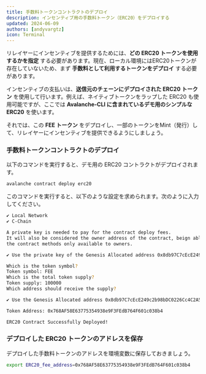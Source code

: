 ```yaml
---
title: 手数料トークンコントラクトのデプロイ  
description: インセンティブ用の手数料トークン（ERC20）をデプロイする  
updated: 2024-06-09  
authors: [andyvargtz]  
icon: Terminal  
---
```


リレイヤーにインセンティブを提供するためには、**どの ERC20 トークンを使用するかを指定** する必要があります。現在、ローカル環境にはERC20トークンが存在していないため、まず **手数料として利用するトークンをデプロイ** する必要があります。  

インセンティブの支払いは、**送信元のチェーンにデプロイされた ERC20 トークン** を使用して行います。例えば、ネイティブトークンをラップした ERC20 も使用可能ですが、ここでは **Avalanche-CLI に含まれているデモ用のシンプルな ERC20** を使います。  

それでは、この **FEE トークン** をデプロイし、一部のトークンをMint（発行）して、リレイヤーにインセンティブを提供できるようにしましょう。

<Steps>
<Step>

### 手数料トークンコントラクトのデプロイ  

以下のコマンドを実行すると、デモ用の ERC20 コントラクトがデプロイされます。

```bash
avalanche contract deploy erc20
```

このコマンドを実行すると、以下のような設定を求められます。次のように入力してください。  

```bash
✔ Local Network
✔ C-Chain

A private key is needed to pay for the contract deploy fees.
It will also be considered the owner address of the contract, beign able to call
the contract methods only available to owners.

✔ Use the private key of the Genesis Allocated address 0x8db97C7cEcE249c2b98bDC0226Cc4C2A57BF52FC

Which is the token symbol?
Token symbol: FEE
Which is the total token supply?
Token supply: 100000
Which address should receive the supply?

✔ Use the Genesis Allocated address 0x8db97C7cEcE249c2b98bDC0226Cc4C2A57BF52FC

Token Address: 0x768AF58E63775354938e9F3FEdB764F601c038b4

ERC20 Contract Successfully Deployed!
```

</Step>
<Step>

### デプロイした ERC20 トークンのアドレスを保存  

デプロイした手数料トークンのアドレスを環境変数に保存しておきましょう。  

```bash
export ERC20_fee_address=0x768AF58E63775354938e9F3FEdB764F601c038b4
```

</Step>
</Steps>
